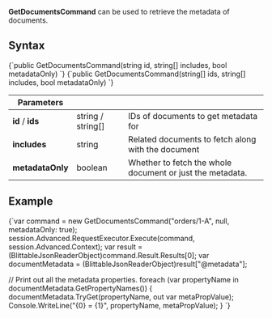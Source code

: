 
**GetDocumentsCommand** can be used to retrieve the metadata of documents.

## Syntax

<TabItem value="head_1" label="head_1">
<CodeBlock language="csharp">
{`public GetDocumentsCommand(string id, string[] includes, bool metadataOnly)
`}
</CodeBlock>
</TabItem>
<TabItem value="head_3" label="head_3">
<CodeBlock language="csharp">
{`public GetDocumentsCommand(string[] ids, string[] includes, bool metadataOnly)
`}
</CodeBlock>
</TabItem>


| Parameters | | |
| ------------- | ------------- | ----- |
| **id** / **ids** | string / string[] | IDs of documents to get metadata for |
| **includes** | string | Related documents to fetch along with the document |
| **metadataOnly** | boolean | Whether to fetch the whole document or just the metadata. |

## Example

<TabItem value="head_2" label="head_2">
<CodeBlock language="csharp">
{`var command = new GetDocumentsCommand("orders/1-A", null, metadataOnly: true);
session.Advanced.RequestExecutor.Execute(command, session.Advanced.Context);
var result = (BlittableJsonReaderObject)command.Result.Results[0];
var documentMetadata = (BlittableJsonReaderObject)result["@metadata"];

// Print out all the metadata properties.
foreach (var propertyName in documentMetadata.GetPropertyNames())
\{
    documentMetadata.TryGet<object>(propertyName, out var metaPropValue);
    Console.WriteLine("\{0\} = \{1\}", propertyName, metaPropValue);
\}
`}
</CodeBlock>
</TabItem>


